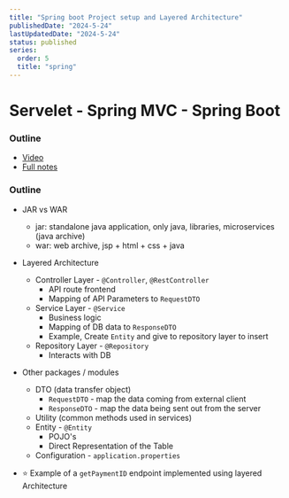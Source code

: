 ```yaml
---
title: "Spring boot Project setup and Layered Architecture"
publishedDate: "2024-5-24"
lastUpdatedDate: "2024-5-24"
status: published
series:
  order: 5
  title: "spring"
---
```


# Servelet - Spring MVC - Spring Boot

### Outline
- [Video](https://youtu.be/4QWW4v2u_ZI)
- [Full notes](https://notebook.zohopublic.in/public/notes/bietv97e0afeb8fcf41e191da86e3898422b7)

### Outline
- JAR vs WAR
  - jar: standalone java application, only java, libraries, microservices (java archive)
  - war: web archive, jsp + html + css + java
- Layered Architecture
  - Controller Layer - `@Controller`, `@RestController`
    - API route frontend
    - Mapping of API Parameters to `RequestDTO`
  - Service Layer - `@Service`
    - Business logic
    - Mapping of DB data to `ResponseDTO`
    - Example, Create `Entity` and give to repository layer to insert
  - Repository Layer - `@Repository`
    - Interacts with DB
- Other packages / modules
  - DTO (data transfer object)
    - `RequestDTO` - map the data coming from external client
    - `ResponseDTO` - map the data being sent out from the server
  - Utility (common methods used in services)
  - Entity - `@Entity`
    - POJO's
    - Direct Representation of the Table
  - Configuration - `application.properties`

- ⭐ Example of a `getPaymentID` endpoint implemented using layered Architecture